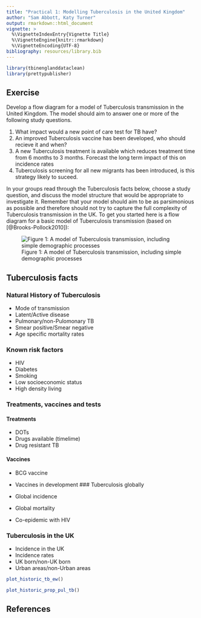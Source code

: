 ```yaml
---
title: "Practical 1: Modelling Tuberculosis in the United Kingdom"
author: "Sam Abbott, Katy Turner"
output: rmarkdown::html_document
vignette: >
  %\VignetteIndexEntry{Vignette Title}
  %\VignetteEngine{knitr::rmarkdown}
  %\VignetteEncoding{UTF-8}
bibliography: resources/library.bib  
---
```


```r
library(tbinenglanddataclean)
library(prettypublisher)
```
## Exercise

Develop a flow diagram for a model of Tuberculosis transmission in the United Kingdom. The model should aim to answer one or more of the following study questions. 

1. What impact would a new point of care test for TB have? 
1. An improved Tuberculosis vaccine has been developed, who should recieve it and when?
1. A new Tuberculosis treatment is available which reduces treatment time from 6 months to 3 months. Forecast the long term impact of this on incidence rates
1. Tuberculosis screening for all new migrants has been introduced, is this strategy likely to suceed.

In your groups read through the Tuberculosis facts below, choose a study question, and discuss the model structure that would be appropriate to investigate it. Remember that your model should aim to be as parsimonious as possible and therefore should not try to capture the full complexity of Tuberculosis transmission in the UK. To get you started here is a flow diagram for a basic model of Tuberculosis transmission (based on [@Brooks-Pollock2010]):

![Figure 1: A model of Tuberculosis transmission, including simple demographic processes](./resources/SEIR_flow_diag.png)

## Tuberculosis facts

### Natural History of Tuberculosis

- Mode of transmission
- Latent/Active disease
- Pulmonary/non-Pulomonary TB
- Smear positive/Smear negative
- Age specific mortality rates

### Known risk factors

- HIV
- Diabetes
- Smoking
- Low socioeconomic status
- High density living

### Treatments, vaccines and tests

#### Treatments

- DOTs
- Drugs available (timelime)
- Drug resistant TB

#### Vaccines

- BCG vaccine
- Vaccines in development
### Tuberculosis globally

- Global incidence
- Global mortality
- Co-epidemic with HIV

### Tuberculosis in the UK

- Incidence in the UK
- Incidence rates
- UK born/non-UK born
- Urban areas/non-Urban areas

```r
plot_historic_tb_ew()
```

```r
plot_historic_prop_pul_tb()
```

## References
